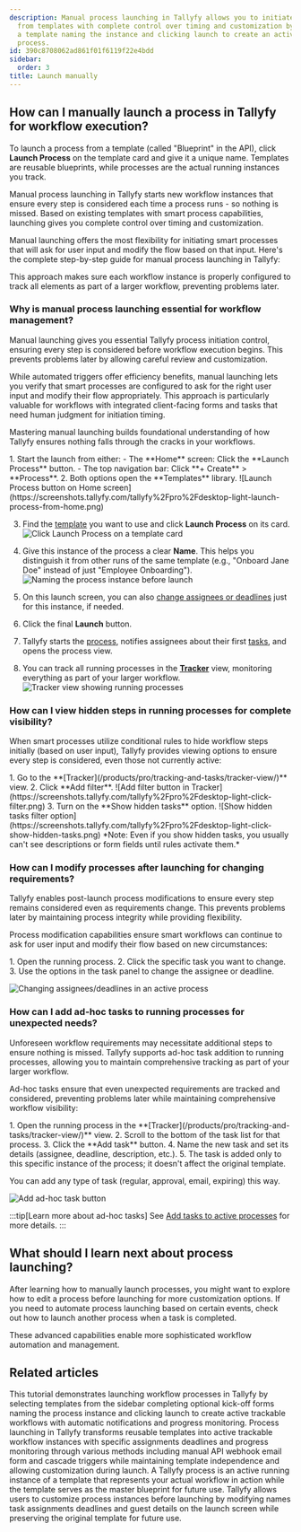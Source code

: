 ```yaml
---
description: Manual process launching in Tallyfy allows you to initiate workflow instances
  from templates with complete control over timing and customization by selecting
  a template naming the instance and clicking launch to create an active trackable
  process.
id: 390c8708062ad861f01f6119f22e4bdd
sidebar:
  order: 3
title: Launch manually
---
```



## How can I manually launch a process in Tallyfy for workflow execution?

To launch a process from a template (called "Blueprint" in the API), click **Launch Process** on the template card and give it a unique name. Templates are reusable blueprints, while processes are the actual running instances you track.

Manual process launching in Tallyfy starts new workflow instances that ensure every step is considered each time a process runs - so nothing is missed. Based on existing templates with smart process capabilities, launching gives you complete control over timing and customization.

Manual launching offers the most flexibility for initiating smart processes that will ask for user input and modify the flow based on that input. Here's the complete step-by-step guide for manual process launching in Tallyfy:

This approach makes sure each workflow instance is properly configured to track all elements as part of a larger workflow, preventing problems later.

### Why is manual process launching essential for workflow management?

Manual launching gives you essential Tallyfy process initiation control, ensuring every step is considered before workflow execution begins. This prevents problems later by allowing careful review and customization.

While automated triggers offer efficiency benefits, manual launching lets you verify that smart processes are configured to ask for the right user input and modify their flow appropriately. This approach is particularly valuable for workflows with integrated client-facing forms and tasks that need human judgment for initiation timing.

Mastering manual launching builds foundational understanding of how Tallyfy ensures nothing falls through the cracks in your workflows.

<Steps>
1. Start the launch from either:
    - The **Home** screen: Click the **Launch Process** button.
    - The top navigation bar: Click **+ Create** > **Process**.
2. Both options open the **Templates** library.
   ![Launch Process button on Home screen](https://screenshots.tallyfy.com/tallyfy%2Fpro%2Fdesktop-light-launch-process-from-home.png)

3. Find the [template](/products/pro/documenting/templates/) you want to use and click **Launch Process** on its card.
   ![Click Launch Process on a template card](https://screenshots.tallyfy.com/tallyfy%2Fpro%2Fdesktop-light-click-launch-process.png)

4. Give this instance of the process a clear **Name**. This helps you distinguish it from other runs of the same template (e.g., "Onboard Jane Doe" instead of just "Employee Onboarding").
   ![Naming the process instance before launch](https://screenshots.tallyfy.com/tallyfy%2Fpro%2Fdesktop-light-name-process-before-launch.png)

5. On this launch screen, you can also [change assignees or deadlines](/products/pro/launching/how-can-i-edit-a-process-before-launching/) just for this instance, if needed.

6. Click the final **Launch** button.

7. Tallyfy starts the [process](/products/pro/tracking-and-tasks/processes/), notifies assignees about their first [tasks](/products/pro/tracking-and-tasks/tasks/), and opens the process view.

8. You can track all running processes in the **[Tracker](/products/pro/tracking-and-tasks/tracker-view/)** view, monitoring everything as part of your larger workflow.
   ![Tracker view showing running processes](https://screenshots.tallyfy.com/tallyfy%2Fpro%2Fdesktop-light-showcase-tracker-tab.png)
</Steps>

### How can I view hidden steps in running processes for complete visibility?

When smart processes utilize conditional rules to hide workflow steps initially (based on user input), Tallyfy provides viewing options to ensure every step is considered, even those not currently active:

<Steps>
1. Go to the **[Tracker](/products/pro/tracking-and-tasks/tracker-view/)** view.
2. Click **Add filter**.
   ![Add filter button in Tracker](https://screenshots.tallyfy.com/tallyfy%2Fpro%2Fdesktop-light-click-filter.png)
3. Turn on the **Show hidden tasks** option.
    ![Show hidden tasks filter option](https://screenshots.tallyfy.com/tallyfy%2Fpro%2Fdesktop-light-click-show-hidden-tasks.png)
</Steps>
*Note: Even if you show hidden tasks, you usually can't see descriptions or form fields until rules activate them.*

### How can I modify processes after launching for changing requirements?

Tallyfy enables post-launch process modifications to ensure every step remains considered even as requirements change. This prevents problems later by maintaining process integrity while providing flexibility.

Process modification capabilities ensure smart workflows can continue to ask for user input and modify their flow based on new circumstances:

<Steps>
1. Open the running process.
2. Click the specific task you want to change.
3. Use the options in the task panel to change the assignee or deadline.
</Steps>

![Changing assignees/deadlines in an active process](https://screenshots.tallyfy.com/tallyfy%2Fpro%2Fdesktop-light-change-deadlines-ongoing-process.png)

### How can I add ad-hoc tasks to running processes for unexpected needs?

Unforeseen workflow requirements may necessitate additional steps to ensure nothing is missed. Tallyfy supports ad-hoc task addition to running processes, allowing you to maintain comprehensive tracking as part of your larger workflow.

Ad-hoc tasks ensure that even unexpected requirements are tracked and considered, preventing problems later while maintaining comprehensive workflow visibility:

<Steps>
1. Open the running process in the **[Tracker](/products/pro/tracking-and-tasks/tracker-view/)** view.
2. Scroll to the bottom of the task list for that process.
3. Click the **Add task** button.
4. Name the new task and set its details (assignee, deadline, description, etc.).
5. The task is added only to this specific instance of the process; it doesn't affect the original template.
</Steps>

You can add any type of task (regular, approval, email, expiring) this way.

![Add ad-hoc task button](https://screenshots.tallyfy.com/tallyfy%2Fpro%2Fdesktop-light-add-task-to-ongoing-process.png)

:::tip[Learn more about ad-hoc tasks]
See [Add tasks to active processes](/products/pro/tracking-and-tasks/processes/edit-processes/how-can-i-add-tasks-to-active-processes-on-tallyfy/) for more details.
:::

## What should I learn next about process launching?

After learning how to manually launch processes, you might want to explore how to edit a process before launching for more customization options. If you need to automate process launching based on certain events, check out how to launch another process when a task is completed.

These advanced capabilities enable more sophisticated workflow automation and management.


## Related articles
<CardGrid>
<LinkTitleCard header="<b>Tutorials > Launch a process</b>" href="/products/pro/tutorials/your-first-process/" > This tutorial demonstrates launching workflow processes in Tallyfy by selecting templates from the sidebar completing optional kick-off forms naming the process instance and clicking launch to create active trackable workflows with automatic notifications and progress monitoring. </LinkTitleCard>
<LinkTitleCard header="<b>Pro > Launching</b>" href="/products/pro/launching/" > Process launching in Tallyfy transforms reusable templates into active trackable workflow instances with specific assignments deadlines and progress monitoring through various methods including manual API webhook email form and cascade triggers while maintaining template independence and allowing customization during launch. </LinkTitleCard>
<LinkTitleCard header="<b>Tracking And Tasks > More about processes</b>" href="/products/pro/tracking-and-tasks/processes/" > A Tallyfy process is an active running instance of a template that represents your actual workflow in action while the template serves as the master blueprint for future use. </LinkTitleCard>
<LinkTitleCard header="<b>Launching > Edit before launch</b>" href="/products/pro/launching/how-can-i-edit-a-process-before-launching/" > Tallyfy allows users to customize process instances before launching by modifying names task assignments deadlines and guest details on the launch screen while preserving the original template for future use. </LinkTitleCard>
</CardGrid>